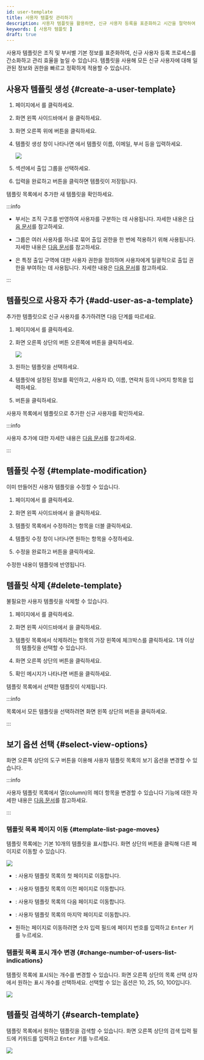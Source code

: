 ```yaml
---
id: user-template
title: 사용자 템플릿 관리하기
description: 사용자 템플릿을 활용하면, 신규 사용자 등록을 표준화하고 시간을 절약하여 효율적인 사용자 관리가 가능합니다.
keywords: [ 사용자 템플릿 ]
draft: true
---
```


사용자 템플릿은 조직 및 부서별 기본 정보를 표준화하여, 신규 사용자 등록 프로세스를 간소화하고 관리 효율을 높일 수 있습니다. 템플릿을 사용해 모든 신규 사용자에 대해 일관된 정보와 권한을 빠르고 정확하게 적용할 수 있습니다.

## 사용자 템플릿 생성 {#create-a-user-template}

1. <Cmd sid='shell.header.launcher' /> 페이지에서 <Cmd sid='shell.header.user' />를 클릭하세요.

1. 화면 왼쪽 사이드바에서 <Cmd sid='team.sidebar.template' />을 클릭하세요.

1. 화면 오른쪽 위에 <Cmd sid='team.userTemplate.newTemplate' /> 버튼을 클릭하세요.

1. 템플릿 생성 창이 나타나면 <Cmd sid='team.user.information' />에서 템플릿 이름, 이메일, 부서 등을 입력하세요.

    <Image src='/img/biostarx-user-new-template.png' />

1. <Cmd sid='team.user.permission.title' /> 섹션에서 출입 그룹을 선택하세요.

1. 입력을 완료하고 <Cmd sid='common.save' /> 버튼을 클릭하면 템플릿이 저장됩니다.

템플릿 목록에서 추가한 새 템플릿을 확인하세요.

:::info

* 부서는 조직 구조를 반영하여 사용자를 구분하는 데 사용됩니다. 자세한 내용은 [다음 문서](add-user-basic-info)를 참고하세요.

* 그룹은 여러 사용자를 하나로 묶어 출입 권한을 한 번에 적용하기 위해 사용됩니다. 자세한 내용은 [다음 문서](user-group-manage)를 참고하세요.

* <Cmd sid='team.user.permission.accessGroup' />은 특정 출입 구역에 대한 사용자 권한을 정의하며 사용자에게 일괄적으로 출입 권한을 부여하는 데 사용됩니다. 자세한 내용은 [다음 문서](settings-access-control-manage-access-group)를 참고하세요.

:::


## 템플릿으로 사용자 추가 {#add-user-as-a-template}

추가한 템플릿으로 신규 사용자를 추가하려면 다음 단계를 따르세요.

1. <Cmd sid='shell.header.launcher' /> 페이지에서 <Cmd sid='shell.header.user' />를 클릭하세요.

1. 화면 오른쪽 상단의 <Cmd sid='team.user.dialog.newUser' /> 버튼 오른쪽에 <IcDown/> 버튼을 클릭하세요.

    <Image src='/img/biostarx-add-user-from-template.png' />

1. 원하는 템플릿을 선택하세요.

1. 템플릿에 설정된 정보를 확인하고, 사용자 ID, 이름, 연락처 등의 나머지 항목을 입력하세요.

1. <Cmd sid='common.save' /> 버튼을 클릭하세요.

사용자 목록에서 템플릿으로 추가한 신규 사용자를 확인하세요.

:::info

사용자 추가에 대한 자세한 내용은 [다음 문서](add-user)를 참고하세요.

:::


## 템플릿 수정 {#template-modification}

이미 만들어진 사용자 템플릿을 수정할 수 있습니다.

1. <Cmd sid='shell.header.launcher' /> 페이지에서 <Cmd sid='shell.header.user' />를 클릭하세요.

1. 화면 왼쪽 사이드바에서 <Cmd sid='team.sidebar.template' />을 클릭하세요.

1. 템플릿 목록에서 수정하려는 항목을 더블 클릭하세요.

1. 템플릿 수정 창이 나타나면 원하는 항목을 수정하세요.

1. 수정을 완료하고 <Cmd sid='common.save' /> 버튼을 클릭하세요.

수정한 내용이 템플릿에 반영됩니다.


## 템플릿 삭제 {#delete-template}

불필요한 사용자 템플릿을 삭제할 수 있습니다.

1. <Cmd sid='shell.header.launcher' /> 페이지에서 <Cmd sid='shell.header.user' />를 클릭하세요.

1. 화면 왼쪽 사이드바에서 <Cmd sid='team.sidebar.template' />을 클릭하세요.

1. 템플릿 목록에서 삭제하려는 항목의 가장 왼쪽에 체크박스를 클릭하세요. 1개 이상의 템플릿을 선택할 수 있습니다.

1. 화면 오른쪽 상단의 <Cmd sid='common.delete' /> 버튼을 클릭하세요.

1. 확인 메시지가 나타나면 <Cmd sid='common.acknowledge' /> 버튼을 클릭하세요.

템플릿 목록에서 선택한 템플릿이 삭제됩니다.

:::info

<Cmd sid='team.userTemplate.title' /> 목록에서 모든 템플릿을 선택하려면 화면 왼쪽 상단의 <Cmd sid='common.selectAll' /> 버튼을 클릭하세요.

:::


## 보기 옵션 선택 {#select-view-options}

화면 오른쪽 상단의 도구 버튼을 이용해 사용자 템플릿 목록의 보기 옵션을 변경할 수 있습니다.

:::info

사용자 템플릿 목록에서 열(column)의 헤더 항목을 변경할 수 있습니다 <Cmd sid='team.menu.columnLayout' /> 기능에 대한 자세한 내용은 [다음 문서](view-users#user-list-column-settings)를 참고하세요.

:::

### 템플릿 목록 페이지 이동 {#template-list-page-moves}

템플릿 목록에는 기본 10개의 템플릿을 표시합니다. 화면 상단의 버튼을 클릭해 다른 페이지로 이동할 수 있습니다.

<Image src='/img/biostarx-users-template-list-pagenation.png' />

* <IcFirst /> : 사용자 템플릿 목록의 첫 페이지로 이동합니다.

* <IcFw /> : 사용자 템플릿 목록의 이전 페이지로 이동합니다.

* <IcBw /> : 사용자 템플릿 목록의 다음 페이지로 이동합니다.

* <IcLast /> : 사용자 템플릿 목록의 마지막 페이지로 이동합니다.

* 원하는 페이지로 이동하려면 숫자 입력 필드에 페이지 번호를 입력하고 <Kbd>Enter</Kbd> 키를 누르세요.

### 템플릿 목록 표시 개수 변경 {#change-number-of-users-list-indications}

템플릿 목록에 표시되는 개수를 변경할 수 있습니다. 화면 오른쪽 상단의 목록 선택 상자에서 원하는 표시 개수를 선택하세요. 선택할 수 있는 옵션은 10, 25, 50, 100입니다.

<Image src='/img/biostarx-users-template-list-select-row.png' />


## 템플릿 검색하기 {#search-template}

템플릿 목록에서 원하는 템플릿을 검색할 수 있습니다. 화면 오른쪽 상단의 검색 입력 필드에 키워드를 입력하고 <Kbd>Enter</Kbd> 키를 누르세요.

<Image src='/img/biostarx-users-template-list-search.png' />

